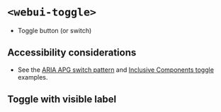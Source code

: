 
<Meta of={WebUIToggle} />

# `<webui-toggle>`
- Toggle button (or switch)

<Canvas of={WebUIToggle.WebUIToggle} />

## Accessibility considerations
- See the [ARIA APG switch pattern](https://www.w3.org/WAI/ARIA/apg/patterns/switch/examples/switch-button/) and [Inclusive Components toggle](https://inclusive-components.design/toggle-button/) examples.

## Toggle with visible label
<Canvas of={WebUIToggle.WebUIToggleWithLabel} />
